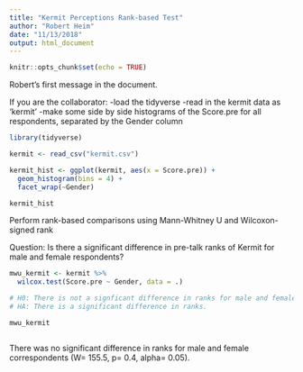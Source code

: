 ```yaml
---
title: "Kermit Perceptions Rank-based Test"
author: "Robert Heim"
date: "11/13/2018"
output: html_document
---
```


```r
knitr::opts_chunk$set(echo = TRUE)
```

Robert's first message in the document. 

If you are the collaborator:
-load the tidyverse
-read in the kermit data as 'kermit'
-make some side by side histograms of the Score.pre for all respondents, separated by the Gender column

```r
library(tidyverse)

kermit <- read_csv("kermit.csv")

```

```r
kermit_hist <- ggplot(kermit, aes(x = Score.pre)) +
  geom_histogram(bins = 4) +
  facet_wrap(~Gender)

kermit_hist

```

Perform rank-based comparisons using Mann-Whitney U and Wilcoxon-signed rank

Question: Is there a significant difference in pre-talk ranks of Kermit for male and female respondents? 

```r

mwu_kermit <- kermit %>%
  wilcox.test(Score.pre ~ Gender, data = .)

# H0: There is not a signficant difference in ranks for male and female respondents.
# HA: There is a significant difference in ranks. 

mwu_kermit



```

There was no significant difference in ranks for male and female correspondents (W= 155.5, p= 0.4, alpha= 0.05).